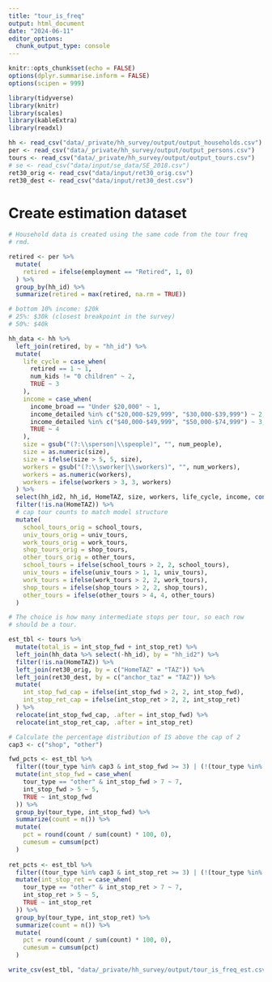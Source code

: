 ```yaml
---
title: "tour_is_freq"
output: html_document
date: "2024-06-11"
editor_options: 
  chunk_output_type: console
---
```


```r
knitr::opts_chunk$set(echo = FALSE)
options(dplyr.summarise.inform = FALSE)
options(scipen = 999)

library(tidyverse)
library(knitr)
library(scales)
library(kableExtra)
library(readxl)
```

```r
hh <- read_csv("data/_private/hh_survey/output/output_households.csv")
per <- read_csv("data/_private/hh_survey/output/output_persons.csv")
tours <- read_csv("data/_private/hh_survey/output/output_tours.csv")
# se <- read_csv("data/input/se_data/SE_2018.csv")
ret30_orig <- read_csv("data/input/ret30_orig.csv")
ret30_dest <- read_csv("data/input/ret30_dest.csv")

```

# Create estimation dataset

```r
# Household data is created using the same code from the tour freq
# rmd.

retired <- per %>%
  mutate(
    retired = ifelse(employment == "Retired", 1, 0)
  ) %>%
  group_by(hh_id) %>%
  summarize(retired = max(retired, na.rm = TRUE))

# bottom 10% income: $20k
# 25%: $30k (closest breakpoint in the survey)
# 50%: $40k

hh_data <- hh %>%
  left_join(retired, by = "hh_id") %>%
  mutate(
    life_cycle = case_when(
      retired == 1 ~ 1,
      num_kids != "0 children" ~ 2,
      TRUE ~ 3
    ),
    income = case_when(
      income_broad == "Under $20,000" ~ 1,
      income_detailed %in% c("$20,000-$29,999", "$30,000-$39,999") ~ 2,
      income_detailed %in% c("$40,000-$49,999", "$50,000-$74,999") ~ 3,
      TRUE ~ 4
    ),
    size = gsub("(?:\\sperson|\\speople)", "", num_people),
    size = as.numeric(size),
    size = ifelse(size > 5, 5, size),
    workers = gsub("(?:\\sworker|\\sworkers)", "", num_workers),
    workers = as.numeric(workers),
    workers = ifelse(workers > 3, 3, workers)
  ) %>%
  select(hh_id2, hh_id, HomeTAZ, size, workers, life_cycle, income, contains("_tours")) %>%
  filter(!is.na(HomeTAZ)) %>%
  # cap tour counts to match model structure
  mutate(
    school_tours_orig = school_tours,
    univ_tours_orig = univ_tours,
    work_tours_orig = work_tours,
    shop_tours_orig = shop_tours,
    other_tours_orig = other_tours,
    school_tours = ifelse(school_tours > 2, 2, school_tours),
    univ_tours = ifelse(univ_tours > 1, 1, univ_tours),
    work_tours = ifelse(work_tours > 2, 2, work_tours),
    shop_tours = ifelse(shop_tours > 2, 2, shop_tours),
    other_tours = ifelse(other_tours > 4, 4, other_tours)
  )
```

```r
# The choice is how many intermediate stops per tour, so each row
# should be a tour.

est_tbl <- tours %>%
  mutate(total_is = int_stop_fwd + int_stop_ret) %>%
  left_join(hh_data %>% select(-hh_id), by = "hh_id2") %>%
  filter(!is.na(HomeTAZ)) %>%
  left_join(ret30_orig, by = c("HomeTAZ" = "TAZ")) %>%
  left_join(ret30_dest, by = c("anchor_taz" = "TAZ")) %>%
  mutate(
    int_stop_fwd_cap = ifelse(int_stop_fwd > 2, 2, int_stop_fwd),
    int_stop_ret_cap = ifelse(int_stop_ret > 2, 2, int_stop_ret)
  ) %>%
  relocate(int_stop_fwd_cap, .after = int_stop_fwd) %>%
  relocate(int_stop_ret_cap, .after = int_stop_ret)
```

```r
# Calculate the percentage distribution of IS above the cap of 2
cap3 <- c("shop", "other")

fwd_pcts <- est_tbl %>%
  filter((tour_type %in% cap3 & int_stop_fwd >= 3) | (!(tour_type %in% cap3) & int_stop_fwd >= 2)) %>%
  mutate(int_stop_fwd = case_when(
    tour_type == "other" & int_stop_fwd > 7 ~ 7,
    int_stop_fwd > 5 ~ 5,
    TRUE ~ int_stop_fwd
  )) %>%
  group_by(tour_type, int_stop_fwd) %>%
  summarize(count = n()) %>%
  mutate(
    pct = round(count / sum(count) * 100, 0),
    cumesum = cumsum(pct)
  )
  
ret_pcts <- est_tbl %>%
  filter((tour_type %in% cap3 & int_stop_ret >= 3) | (!(tour_type %in% cap3) & int_stop_ret >= 2)) %>%
  mutate(int_stop_ret = case_when(
    tour_type == "other" & int_stop_ret > 7 ~ 7,
    int_stop_ret > 5 ~ 5,
    TRUE ~ int_stop_ret
  )) %>%
  group_by(tour_type, int_stop_ret) %>%
  summarize(count = n()) %>%
  mutate(
    pct = round(count / sum(count) * 100, 0),
    cumesum = cumsum(pct)
  )
```


```r
write_csv(est_tbl, "data/_private/hh_survey/output/tour_is_freq_est.csv", na = "")
```